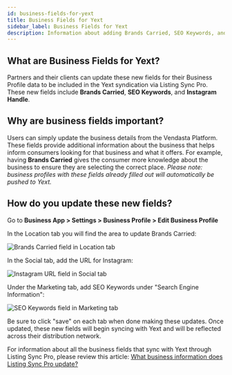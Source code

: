 ```yaml
---
id: business-fields-for-yext
title: Business Fields for Yext
sidebar_label: Business Fields for Yext
description: Information about adding Brands Carried, SEO Keywords, and Instagram Handle for syndication via Listing Sync Pro
---
```


## What are Business Fields for Yext?

Partners and their clients can update these new fields for their Business Profile data to be included in the Yext syndication via Listing Sync Pro. These new fields include **Brands Carried**, **SEO Keywords**, and **Instagram Handle**.  

## Why are business fields important?

Users can simply update the business details from the Vendasta Platform. These fields provide additional information about the business that helps inform consumers looking for that business and what it offers. For example, having **Brands Carried** gives the consumer more knowledge about the business to ensure they are selecting the correct place. *Please note: business profiles with these fields already filled out will automatically be pushed to Yext.* 

## How do you update these new fields?

Go to **Business App > Settings > Business Profile > Edit Business Profile**

In the Location tab you will find the area to update Brands Carried:

![Brands Carried field in Location tab](/img/vendasta-products/local-seo/listing-sync-pro/brands-carried-field.jpg)

In the Social tab, add the URL for Instagram:

![Instagram URL field in Social tab](/img/vendasta-products/local-seo/listing-sync-pro/instagram-url-field.jpg)

Under the Marketing tab, add SEO Keywords under "Search Engine Information":

![SEO Keywords field in Marketing tab](/img/vendasta-products/local-seo/listing-sync-pro/seo-keywords-field.jpg)

Be sure to click "save" on each tab when done making these updates. Once updated, these new fields will begin syncing with Yext and will be reflected across their distribution network.

For information about all the business fields that sync with Yext through Listing Sync Pro, please review this article: [What business information does Listing Sync Pro update?](/vendasta-products/local-seo/listing-sync-pro/what-business-information-does-listing-sync-pro-update)